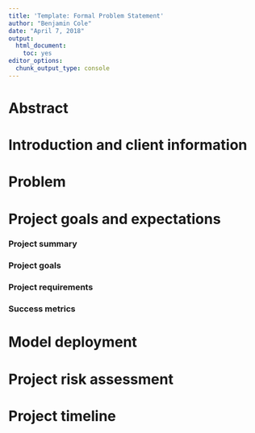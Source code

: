 ```yaml
---
title: 'Template: Formal Problem Statement'
author: "Benjamin Cole"
date: "April 7, 2018"
output: 
  html_document: 
    toc: yes
editor_options: 
  chunk_output_type: console
---
```

# Abstract

# Introduction and client information

# Problem

# Project goals and expectations

### Project summary

### Project goals

### Project requirements

### Success metrics

# Model deployment

# Project risk assessment

# Project timeline